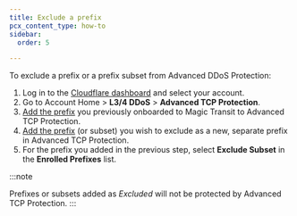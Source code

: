 ```yaml
---
title: Exclude a prefix
pcx_content_type: how-to
sidebar:
  order: 5

---
```


To exclude a prefix or a prefix subset from Advanced DDoS Protection:

1. Log in to the [Cloudflare dashboard](https://dash.cloudflare.com) and select your account.
2. Go to Account Home > **L3/4 DDoS** > **Advanced TCP Protection**.
3. [Add the prefix](/ddos-protection/advanced-ddos-systems/how-to/add-prefix/) you previously onboarded to Magic Transit to Advanced TCP Protection.
4. [Add the prefix](/ddos-protection/advanced-ddos-systems/how-to/add-prefix/) (or subset) you wish to exclude as a new, separate prefix in Advanced TCP Protection.
5. For the prefix you added in the previous step, select **Exclude Subset** in the **Enrolled Prefixes** list.

:::note

Prefixes or subsets added as _Excluded_ will not be protected by Advanced TCP Protection.
:::